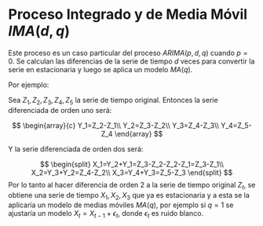 # Proceso Integrado y de Media Móvil $IMA(d,q)$

Este proceso es un caso particular del proceso $ARIMA(p,d,q)$ cuando $p=0$. Se calculan las diferencias de la serie de tiempo $d$ veces para convertir la serie en estacionaria y luego se aplica un modelo $MA(q)$.

Por ejemplo: 

Sea $Z_1, Z_2, Z_3, Z_4, Z_5$ la serie de tiempo original. Entonces la serie diferenciada de orden uno será:

$$
\begin{array}{c}
Y_1=Z_2-Z_1\\
Y_2=Z_3-Z_2\\
Y_3=Z_4-Z_3\\
Y_4=Z_5-Z_4
\end{array}
$$

Y la serie diferenciada de orden dos será:

$$
\begin{split}
X_1=Y_2+Y_1=Z_3-Z_2-Z_2-Z_1=Z_3-Z_1\\
X_2=Y_3+Y_2=Z_4-Z_2\\
X_3=Y_4+Y_3=Z_5-Z_3
\end{split}
$$
Por lo tanto al hacer diferencia de orden 2 a la serie de tiempo original $Z_t$, se obtiene una serie de tiempo $X_1, X_2, X_3$ que ya es estacionaria y a esta se la aplicaría un modelo de medias móviles $MA(q)$, por ejemplo si $q=1$ se ajustaría un modelo $X_t=X_{t-1}+\epsilon_t$, donde $\epsilon_t$ es ruido blanco.
